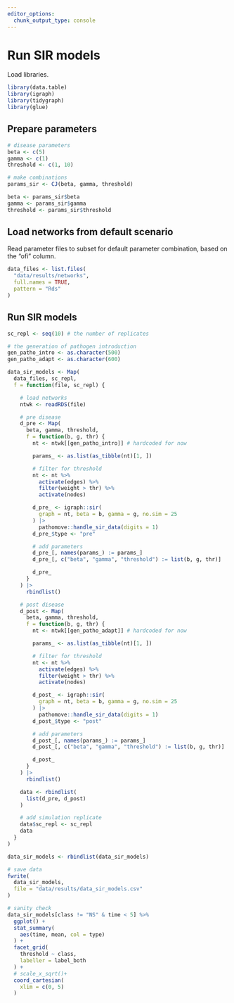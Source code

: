 ```yaml
---
editor_options: 
  chunk_output_type: console
---
```


# Run SIR models

Load libraries.

```r
library(data.table)
library(igraph)
library(tidygraph)
library(glue)
```

## Prepare parameters

```r
# disease parameters
beta <- c(5)
gamma <- c(1)
threshold <- c(1, 10)

# make combinations
params_sir <- CJ(beta, gamma, threshold)

beta <- params_sir$beta
gamma <- params_sir$gamma
threshold <- params_sir$threshold
```

## Load networks from default scenario

Read parameter files to subset for default parameter combination, based on the "ofi" column.

```r
data_files <- list.files(
  "data/results/networks",
  full.names = TRUE,
  pattern = "Rds"
)
```

## Run SIR models

```r
sc_repl <- seq(10) # the number of replicates

# the generation of pathogen introduction
gen_patho_intro <- as.character(500)
gen_patho_adapt <- as.character(600)

data_sir_models <- Map(
  data_files, sc_repl,
  f = function(file, sc_repl) {

    # load networks
    ntwk <- readRDS(file)

    # pre disease
    d_pre <- Map(
      beta, gamma, threshold,
      f = function(b, g, thr) {
        nt <- ntwk[[gen_patho_intro]] # hardcoded for now

        params_ <- as.list(as_tibble(nt)[1, ])

        # filter for threshold
        nt <- nt %>%
          activate(edges) %>%
          filter(weight > thr) %>%
          activate(nodes)

        d_pre_ <- igraph::sir(
          graph = nt, beta = b, gamma = g, no.sim = 25
        ) |>
          pathomove::handle_sir_data(digits = 1)
        d_pre_$type <- "pre"

        # add parameters
        d_pre_[, names(params_) := params_]
        d_pre_[, c("beta", "gamma", "threshold") := list(b, g, thr)]

        d_pre_
      }
    ) |>
      rbindlist()

    # post disease
    d_post <- Map(
      beta, gamma, threshold,
      f = function(b, g, thr) {
        nt <- ntwk[[gen_patho_adapt]] # hardcoded for now

        params_ <- as.list(as_tibble(nt)[1, ])

        # filter for threshold
        nt <- nt %>%
          activate(edges) %>%
          filter(weight > thr) %>%
          activate(nodes)

        d_post_ <- igraph::sir(
          graph = nt, beta = b, gamma = g, no.sim = 25
        ) |>
          pathomove::handle_sir_data(digits = 1)
        d_post_$type <- "post"

        # add parameters
        d_post_[, names(params_) := params_]
        d_post_[, c("beta", "gamma", "threshold") := list(b, g, thr)]

        d_post_
      }
    ) |>
      rbindlist()

    data <- rbindlist(
      list(d_pre, d_post)
    )

    # add simulation replicate
    data$sc_repl <- sc_repl
    data
  }
)

data_sir_models <- rbindlist(data_sir_models)

# save data
fwrite(
  data_sir_models,
  file = "data/results/data_sir_models.csv"
)
```

```r
# sanity check
data_sir_models[class != "NS" & time < 5] %>%
  ggplot() +
  stat_summary(
    aes(time, mean, col = type)
  ) +
  facet_grid(
    threshold ~ class,
    labeller = label_both
  ) +
  # scale_x_sqrt()+
  coord_cartesian(
    xlim = c(0, 5)
  )
```
